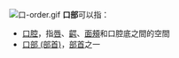 [[File:口-order.gif|thumb]]
'''口部'''可以指：
* [[口腔|口腔]]，指[[唇|唇]]、[[齶|齶]]、[[面頰|面頰]]和口腔底之間的空間
* [[口部_(部首)|口部 (部首)]]，[[部首|部首]]之一

{{disambig|K|Cat=二字消歧义}}
